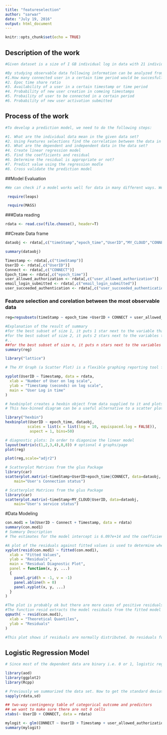 ```yaml
---
title: "featureselection"
author: "sarwar"
date: "July 19, 2016"
output: html_document
---
```


```r
knitr::opts_chunk$set(echo = TRUE)
```

## Description of the work
```r
#Given dataset is a size of I GB individual log in data with 21 individual parameters such as timestamp, epoch time, user ID, individual cloud, connection status, MSISDN login submission failure status, user activation submission status, user authorization status, email verification status, email verification failure status, MSISDN register page, MSISDN register page submission failure status, availability, user denied authorization status, user succeeded authentication, email login submission status,  MSISDN login submission status, new user creation status, and user activation submission status.

#By studying observable data following information can be analyzed from the given dataset
#1.How many connected user in a certain time period would be succesfully authorized or failed
#2. Epoc time share ratio
#3. Availability of a user in a certain timestamp or time period
#4. Probability of new user creation in comeing timestamps
#5. Probaility of user to be connected in a certain period
#6. Probability of new user activation submitted
```

## Process of the work
```r
#To develop a prediction model, we need to do the following steps:

#1. What are the individual data mean in the given data set?
#2. Using Features selections find the correlation between the data in the data set
#3. What are the dependent and independent data in the data set?
#4. Create linear regression model
#5. Find the coefficients and residual
#6. Determine the residual is appropriate or not?
#7. Predict value using the regression modle
#8. Cross validate the prediction model

```
##Model Evaluation
```r
#We can check if a model works well for data in many different ways. We pay great attention to regression results, such as slope coefficients, p-values, or R2 that tell us how well a model represents given data. Residuals could also show how poorly a model represents data. Residuals are leftover of the outcome variable after fitting a model (predictors) to data and they could reveal unexplained patterns in the data by the fitted model. Using this information, not only we could check if linear regression assumptions are met, but we could improve the proposed model in an exploratory way.
```

```r
 require(leaps)
```

```r
 require(MASS)
```

###Data reading
```r
rdata <- read.csv(file.choose(), header=T)

```

##Create Data frame
```r
dataobj <- rdata[,c("timeStamp","epoch_time","UserID","MY_CLOUD","CONNECT","msisdn_login_submitted_failed","user_activation_submitted_failed","user_allowed_authorization","email_verification_submitted","email_verification_submitted_failed","msisdn_register_page","msisdn_register_submitted_failed","msisdn_register_submitted","email_login_submitted_faile","availability","user_denied_authorization","user_succeeded_authentication","email_login_submitted","msisdn_login_submitted","new_user_created","user_activation_submitted")]

summary(dataobj)
```

```r
Timestamp <- rdata[,c("timeStamp")]
UserID <- rdata[,c("UserID")]
Connect <- rdata[,c("CONNECT")]
Epoch_time <- rdata[,c("epoch_time")]
user_allowed_authorization <- rdata[,c("user_allowed_authorization")]
email_login_submitted <- rdata[,c("email_login_submitted")]
user_succeeded_authentication <- rdata[,c("user_succeeded_authentication")]

```
### Feature selection and corelation between the most observable data
```r
reg=regsubsets(timeStamp ~ epoch_time +UserID + CONNECT + user_allowed_authorization + user_succeeded_authentication + msisdn_login_submitted,  data=dataobj, method="backward")
```

```r
#Explanation of the result of summary
#for the best subset of size 1, it puts 1 star next to the variable that's in the best subset of size 1.
#for the best subset of size 2, it puts 2 stars next to the variables that are in the best subset of size 2
#..
##for the best subset of size n, it puts n stars next to the variables that are in the best subset of size n
summary(reg)
```

```r
library("lattice")
```

```r
# The XY Graph (a Scatter Plot) is a flexible graphing reporting tool for plotting data pairs. It is very useful when analyzing the correlation between readings from two or more sensors.  The XY-Graph may be used as an alternative to wind rose presentation, and to systematically compare sensor data when seeking hidden correlation.

xyplot(UserID ~ Timestamp, data = rdata,
  xlab = "Number of User on log scale",
  ylab = "Timestamp (seconds) on log scale",
  main = "User Log in time"
)

```

```r
# hexbinplot creates a hexbin object from data supplied to it and plots it usinggrid.hexagons. To make panels comparable, all panels have the same maxcnt value, by default the maximum count over all panels. The hex-binned heat map reminds me of the effect of using transparency to overcome overplotting. You see a faint light-blue haze where the density of points is low. Dark colors indicate regions for which the density of points is high (more than 50 points per bin, for this example).
# This hex-binned diagram can be a useful alternative to a scatter plot when the scatter plot suffers from overplotting or when you want to estimate the density of the observations.

library("hexbin")
hexbinplot(UserID ~ epoch_time, dataobj,
          scales = list(x = list(log = 10, equispaced.log = FALSE)),
           aspect = 1, bins=50)
```

```r
# diagnostic plots: In order to diagonise the linear model 
layout(matrix(c(1,2,3,4),8,8)) # optional 4 graphs/page 
plot(reg)

```

```r
plot(reg,scale="adjr2")
```
```r
# Scatterplot Matrices from the glus Package 
library(car)
scatterplot.matrix(~timeStamp+UserID+epoch_time|CONNECT, data=dataobj,
  	main="User's Connection status")
```
```r
# Scatterplot Matrices from the glus Package 
library(car)
scatterplot.matrix(~timeStamp+MY_CLOUD|UserID, data=dataobj,
  	main="User's service status")
```
#Data Modeling

```r
con.mod1 = lm(UserID ~ Connect + Timestamp, data = rdata)
summary(con.mod1)
# Summary Description
# The estimates for the model intercept is 6.097e+14 and the coefficient measuring the slope of the relationship with CONNECT status is -3.746e+10 and information about standard errors of these estimates is also provided in the Coefficients table. We see that the test of significance of the model coefficients is also summarised in that table so we can see that there is strong evidence that the coefficient is significantly different to zero – as the snout vent length increases so does the weight.
```

```r
#A plot of the residuals against fitted values is used to determine whether there are any systematic patterns, such as over estimation for most of the large values or increasing spread as the model fitted values increase.
xyplot(resid(con.mod1) ~ fitted(con.mod1),
  xlab = "Fitted Values",
  ylab = "Residuals",
  main = "Residual Diagnostic Plot",
  panel = function(x, y, ...)
  {
    panel.grid(h = -1, v = -1)
    panel.abline(h = 0)
    panel.xyplot(x, y, ...)
  }
)
```

```r
#The plot is probably ok but there are more cases of positive residuals and when we consider a normal probability plot we see that there are some deficiencies with the model:
#The function resid extracts the model residuals from the fitted model object. The plot is shown here:
qqmath( ~ resid(con.mod1),
  xlab = "Theoretical Quantiles",
  ylab = "Residuals"
)

#This plot shows if residuals are normally distributed. Do residuals follow a straight line well or do they deviate severely? It’s good if residuals are lined well on the straight dashed line.
```

## Logistic Regression Model
```r
# Since most of the dependent data are binary i.e. 0 or 1, logistic regression model would be more fit
```

```r
library(aod)
library(ggplot2)
library(Rcpp)
```

```r
# Previously we summarized the data set. Now to get the standard deviations, we use sapply to apply the sd function to manually observable variable in the dataset.
sapply(rdata,sd)
```

```r
## two-way contingency table of categorical outcome and predictors
## we want to make sure there are not 0 cells
xtabs(~ UserID + CONNECT, data = rdata)
```

```r
mylogit <- glm(CONNECT ~ UserID + Timestamp + user_allowed_authorization, data = dataobj, family = "binomial")
summary(mylogit)

```

